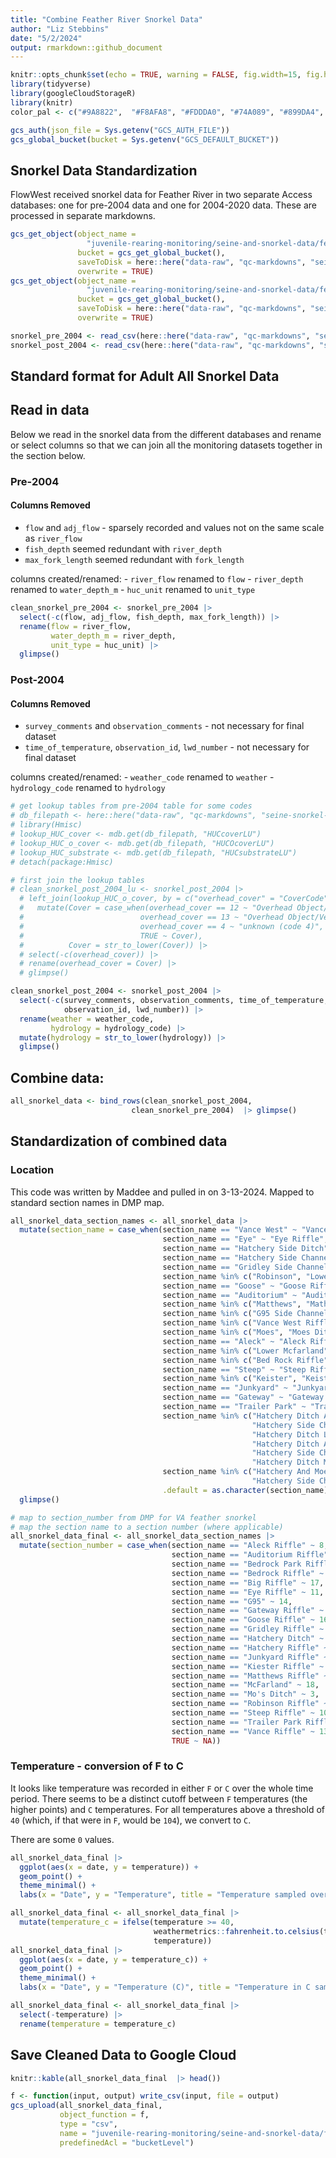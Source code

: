```yaml
---
title: "Combine Feather River Snorkel Data"
author: "Liz Stebbins"
date: "5/2/2024"
output: rmarkdown::github_document
---
```


```r
knitr::opts_chunk$set(echo = TRUE, warning = FALSE, fig.width=15, fig.height=10)
library(tidyverse)
library(googleCloudStorageR)
library(knitr)
color_pal <- c("#9A8822",  "#F8AFA8", "#FDDDA0", "#74A089", "#899DA4", "#446455", "#DC863B", "#C93312")

gcs_auth(json_file = Sys.getenv("GCS_AUTH_FILE"))
gcs_global_bucket(bucket = Sys.getenv("GCS_DEFAULT_BUCKET"))
```

## Snorkel Data Standardization

FlowWest received snorkel data for Feather River in two separate Access databases: one for pre-2004 data and one for 2004-2020 data. These are processed in separate markdowns.
  
```r
gcs_get_object(object_name = 
                 "juvenile-rearing-monitoring/seine-and-snorkel-data/feather-river/data-raw/pre_2004_snorkel.csv",
               bucket = gcs_get_global_bucket(),
               saveToDisk = here::here("data-raw", "qc-markdowns", "seine-snorkel-data", "feather-river", "snorkel_pre_2004.csv"),
               overwrite = TRUE)
gcs_get_object(object_name = 
                 "juvenile-rearing-monitoring/seine-and-snorkel-data/feather-river/data-raw/post_2004_snorkel.csv",
               bucket = gcs_get_global_bucket(),
               saveToDisk = here::here("data-raw", "qc-markdowns", "seine-snorkel-data", "feather-river", "snorkel_post_2004.csv"),
               overwrite = TRUE)

snorkel_pre_2004 <- read_csv(here::here("data-raw", "qc-markdowns", "seine-snorkel-data", "feather-river", "snorkel_pre_2004.csv"))
snorkel_post_2004 <- read_csv(here::here("data-raw", "qc-markdowns", "seine-snorkel-data", "feather-river", "snorkel_post_2004.csv"))

```

## Standard format for Adult All Snorkel Data

## Read in data {.tabset}
  
Below we read in the snorkel data from the different databases and rename or select columns so that we can join all the monitoring datasets together in the section below.

### Pre-2004

#### Columns Removed

- `flow` and `adj_flow` - sparsely recorded and values not on the same scale as `river_flow`
- `fish_depth` seemed redundant with `river_depth`
- `max_fork_length` seemed redundant with `fork_length`

columns created/renamed:
- `river_flow` renamed to `flow`
- `river_depth` renamed to `water_depth_m`
- `huc_unit` renamed to `unit_type`

```r
clean_snorkel_pre_2004 <- snorkel_pre_2004 |> 
  select(-c(flow, adj_flow, fish_depth, max_fork_length)) |> 
  rename(flow = river_flow,
         water_depth_m = river_depth,
         unit_type = huc_unit) |> 
  glimpse()
```

### Post-2004

#### Columns Removed

- `survey_comments` and `observation_comments` - not necessary for final dataset
- `time_of_temperature`, `observation_id`, `lwd_number` - not necessary for final dataset

columns created/renamed:
- `weather_code` renamed to `weather`
- `hydrology_code` renamed to `hydrology`

```r
# get lookup tables from pre-2004 table for some codes
# db_filepath <- here::here("data-raw", "qc-markdowns", "seine-snorkel-data", "feather-river", "feather-river-db.mdb")
# library(Hmisc)
# lookup_HUC_cover <- mdb.get(db_filepath, "HUCcoverLU")
# lookup_HUC_o_cover <- mdb.get(db_filepath, "HUCOcoverLU")
# lookup_HUC_substrate <- mdb.get(db_filepath, "HUCsubstrateLU")
# detach(package:Hmisc)

# first join the lookup tables
# clean_snorkel_post_2004_lu <- snorkel_post_2004 |> 
  # left_join(lookup_HUC_o_cover, by = c("overhead_cover" = "CoverCode")) |> 
  #   mutate(Cover = case_when(overhead_cover == 12 ~ "Overhead Object/Veg. 0 - 0.5m, Overhead Object/Veg. 0.5 - 2m",
  #                          overhead_cover == 13 ~ "Overhead Object/Veg. 0 - 0.5m, Submerged Aquatic Veg/Algae",
  #                          overhead_cover == 4 ~ "unknown (code 4)",
  #                          TRUE ~ Cover),
  #          Cover = str_to_lower(Cover)) |> 
  # select(-c(overhead_cover)) |> 
  # rename(overhead_cover = Cover) |> 
  # glimpse()

clean_snorkel_post_2004 <- snorkel_post_2004 |> 
  select(-c(survey_comments, observation_comments, time_of_temperature,
            observation_id, lwd_number)) |> 
  rename(weather = weather_code,
         hydrology = hydrology_code) |> 
  mutate(hydrology = str_to_lower(hydrology)) |> 
  glimpse()
```


## Combine data:

```r
all_snorkel_data <- bind_rows(clean_snorkel_post_2004, 
                           clean_snorkel_pre_2004)  |> glimpse()
```

## Standardization of combined data

### Location

This code was written by Maddee and pulled in on 3-13-2024. Mapped to standard section names in DMP map.

```r
all_snorkel_data_section_names <- all_snorkel_data |> 
  mutate(section_name = case_when(section_name == "Vance West" ~ "Vance Riffle",
                                  section_name == "Eye" ~ "Eye Riffle",
                                  section_name == "Hatchery Side Ditch" ~ "Hatchery Ditch",
                                  section_name == "Hatchery Side Channel" ~ "Hatchery Riffle", 
                                  section_name == "Gridley Side Channel" ~ "Gridley Riffle", 
                                  section_name %in% c("Robinson", "Lower Robinson") ~ "Robinson Riffle",
                                  section_name == "Goose" ~ "Goose Riffle", 
                                  section_name == "Auditorium" ~ "Auditorium Riffle",
                                  section_name %in% c("Matthews", "Mathews", "Mathews Riffle") ~ "Matthews Riffle",
                                  section_name %in% c("G95 Side Channel", "G95 West Side Channel", "G95 Side West", "G95 Side") ~ "G95", 
                                  section_name %in% c("Vance West Riffle", "Vance W Riffle", "Vance East") ~ "Vance Riffle",
                                  section_name %in% c("Moes", "Moes Ditch") ~ "Mo's Ditch",
                                  section_name == "Aleck" ~ "Aleck Riffle",
                                  section_name %in% c("Lower Mcfarland", "Upper Mcfarland") ~ "McFarland",
                                  section_name %in% c("Bed Rock Riffle", "Bedrock Riffle", "Bedrock", "Bedrock Park") ~ "Bedrock Park Riffle",
                                  section_name == "Steep" ~ "Steep Riffle",
                                  section_name %in% c("Keister", "Keister Riffle") ~ "Kiester Riffle",
                                  section_name == "Junkyard" ~ "Junkyard Riffle",
                                  section_name == "Gateway" ~ "Gateway Riffle",
                                  section_name == "Trailer Park" ~ "Trailer Park Riffle",
                                  section_name %in% c("Hatchery Ditch And Moes", "Hatchery Ditch Moes Ditch", 
                                                      "Hatchery Side Channel Moes Ditch", 
                                                      "Hatchery Ditch Lower Moes Ditch Upper",
                                                      "Hatchery Ditch And Moes Ditch", 
                                                      "Hatchery Side Channel And Moes Ditch", 
                                                      "Hatchery Ditch Moes") ~ "Hatchery Ditch and Mo's Ditch",
                                  section_name %in% c("Hatchery And Moes Side Channels", "Hatchery Side Ch Moes Side Ch", 
                                                      "Hatchery Side Channel And Moes") ~ "Hatchery and Mo's Riffles", 
                                  .default = as.character(section_name))) |> 
  glimpse()
```


```r
# map to section_number from DMP for VA feather snorkel
# map the section name to a section number (where applicable)
all_snorkel_data_final <- all_snorkel_data_section_names |> 
  mutate(section_number = case_when(section_name == "Aleck Riffle" ~ 8,
                                    section_name == "Auditorium Riffle" ~ 4,
                                    section_name == "Bedrock Park Riffle" ~ 5,
                                    section_name == "Bedrock Riffle" ~ 10,
                                    section_name == "Big Riffle" ~ 17,
                                    section_name == "Eye Riffle" ~ 11,
                                    section_name == "G95" ~ 14,
                                    section_name == "Gateway Riffle" ~ 12,
                                    section_name == "Goose Riffle" ~ 16,
                                    section_name == "Gridley Riffle" ~ 19,
                                    section_name == "Hatchery Ditch" ~ 2,
                                    section_name == "Hatchery Riffle" ~ 1,
                                    section_name == "Junkyard Riffle" ~ 20,
                                    section_name == "Kiester Riffle" ~ 15,
                                    section_name == "Matthews Riffle" ~ 7,
                                    section_name == "McFarland" ~ 18,
                                    section_name == "Mo's Ditch" ~ 3,
                                    section_name == "Robinson Riffle" ~ 9,
                                    section_name == "Steep Riffle" ~ 10,
                                    section_name == "Trailer Park Riffle" ~ 6,
                                    section_name == "Vance Riffle" ~ 13,
                                    TRUE ~ NA))
```

### Temperature - conversion of F to C

It looks like temperature was recorded in either `F` or `C` over the whole time period. There seems to be a distinct cutoff between `F` temperatures (the higher points) and `C` temperatures. For all temperatures above a threshold of `40` (which, if that were in `F`, would be `104`), we convert to `C`.

There are some `0` values.

```r
all_snorkel_data_final |> 
  ggplot(aes(x = date, y = temperature)) +
  geom_point() +
  theme_minimal() +
  labs(x = "Date", y = "Temperature", title = "Temperature sampled over time frame")
```

```r
all_snorkel_data_final <- all_snorkel_data_final |> 
  mutate(temperature_c = ifelse(temperature >= 40, 
                                weathermetrics::fahrenheit.to.celsius(temperature),
                                temperature))
all_snorkel_data_final |> 
  ggplot(aes(x = date, y = temperature_c)) +
  geom_point() +
  theme_minimal() +
  labs(x = "Date", y = "Temperature (C)", title = "Temperature in C sampled over time frame")

all_snorkel_data_final <- all_snorkel_data_final |> 
  select(-temperature) |> 
  rename(temperature = temperature_c)
```
## Save Cleaned Data to Google Cloud

```r
knitr::kable(all_snorkel_data_final  |> head())
```

```r
f <- function(input, output) write_csv(input, file = output)
gcs_upload(all_snorkel_data_final,
           object_function = f,
           type = "csv",
           name = "juvenile-rearing-monitoring/seine-and-snorkel-data/feather-river/data/combined_feather_snorkel_data.csv",
           predefinedAcl = "bucketLevel")
```

